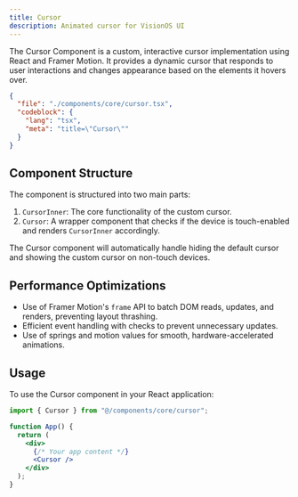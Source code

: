 ```yaml
---
title: Cursor
description: Animated cursor for VisionOS UI
---
```


The Cursor Component is a custom, interactive cursor implementation using React and Framer Motion. It provides a dynamic cursor that responds to user interactions and changes appearance based on the elements it hovers over.

```json doc-gen:file
{
  "file": "./components/core/cursor.tsx",
  "codeblock": {
    "lang": "tsx",
    "meta": "title=\"Cursor\""
  }
}
```

## Component Structure

The component is structured into two main parts:

1. `CursorInner`: The core functionality of the custom cursor.
2. `Cursor`: A wrapper component that checks if the device is touch-enabled and renders `CursorInner` accordingly.

The Cursor component will automatically handle hiding the default cursor and showing the custom cursor on non-touch devices.

## Performance Optimizations

- Use of Framer Motion's `frame` API to batch DOM reads, updates, and renders, preventing layout thrashing.
- Efficient event handling with checks to prevent unnecessary updates.
- Use of springs and motion values for smooth, hardware-accelerated animations.

## Usage

To use the Cursor component in your React application:

```jsx
import { Cursor } from "@/components/core/cursor";

function App() {
  return (
    <div>
      {/* Your app content */}
      <Cursor />
    </div>
  );
}
```
